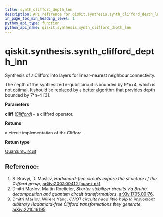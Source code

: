 ```yaml
---
title: synth_clifford_depth_lnn
description: API reference for qiskit.synthesis.synth_clifford_depth_lnn
in_page_toc_min_heading_level: 1
python_api_type: function
python_api_name: qiskit.synthesis.synth_clifford_depth_lnn
---
```


<span id="qiskit-synthesis-synth-clifford-depth-lnn" />

# qiskit.synthesis.synth\_clifford\_depth\_lnn

<Function id="qiskit.synthesis.synth_clifford_depth_lnn" name="synth_clifford_depth_lnn" isDedicatedPage={true} github="https://github.com/qiskit/qiskit/tree/stable/0.24/qiskit/synthesis/clifford/clifford_decompose_layers.py" signature="synth_clifford_depth_lnn(cliff)">
  Synthesis of a Clifford into layers for linear-nearest neighbour connectivity.

  The depth of the synthesized n-qubit circuit is bounded by 9\*n+4, which is not optimal. It should be replaced by a better algorithm that provides depth bounded by 7\*n-4 \[3].

  **Parameters**

  **cliff** ([*Clifford*](qiskit.quantum_info.Clifford "qiskit.quantum_info.Clifford")) – a clifford operator.

  **Returns**

  a circuit implementation of the Clifford.

  **Return type**

  [QuantumCircuit](qiskit.circuit.QuantumCircuit "qiskit.circuit.QuantumCircuit")

  ## Reference:

  1.  S. Bravyi, D. Maslov, *Hadamard-free circuits expose the structure of the Clifford group*, [arXiv:2003.09412 \[quant-ph\]](https://arxiv.org/abs/2003.09412)
  2.  Dmitri Maslov, Martin Roetteler, *Shorter stabilizer circuits via Bruhat decomposition and quantum circuit transformations*, [arXiv:1705.09176](https://arxiv.org/abs/1705.09176).
  3.  Dmitri Maslov, Willers Yang, *CNOT circuits need little help to implement arbitrary Hadamard-free Clifford transformations they generate*, [arXiv:2210.16195](https://arxiv.org/abs/2210.16195).
</Function>


